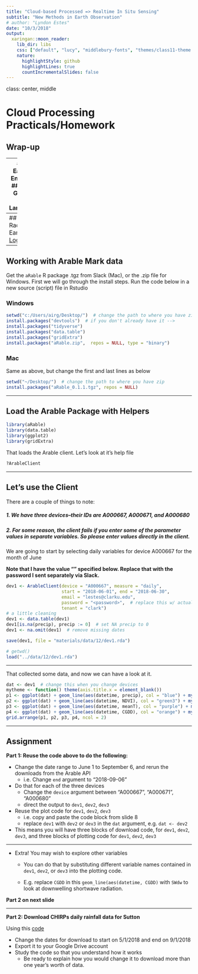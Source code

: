 ```yaml
---
title: "Cloud-based Processed => Realtime In Situ Sensing"
subtitle: "New Methods in Earth Observation"
# author: "Lyndon Estes"
date: "10/3/2018"
output:
  xaringan::moon_reader:
    lib_dir: libs
    css: ["default", "lucy", "middlebury-fonts", "themes/class11-theme.css"]
    nature:
      highlightStyle: github
      highlightLines: true
      countIncrementalSlides: false
---
```

class: center, middle

# Cloud Processing Practicals/Homework
## Wrap-up

---
## Earth Engine 
### 1. GCVI on Landsat

[Code](https://code.earthengine.google.com/21f7df3222b920bc725ab242c729ec37)

### 2. Upload Planet and UAS imagery

### 3. Planet ImageCollection and GCVI

[Code](https://code.earthengine.google.com/21f7df3222b920bc725ab242c729ec37)

---
## Radiant Earth
[Login](https://app.radiant.earth)


---
## Working with Arable Mark data

Get the `aRable` R package .tgz from Slack (Mac), or the .zip file for Windows. 
First we will go through the install steps. Run the code below in a new source (script) file in Rstudio

### Windows
```r
setwd("c:/Users/airg/Desktop/")  # change the path to where you have zip
install.packages("devtools")  # if you don't already have it -->
install.packages("tidyverse")
install.packages("data.table")
install.packages("gridExtra")
install.packages("aRable.zip",  repos = NULL, type = "binary")
```

### Mac
Same as above, but change the first and last lines as below
```r
setwd("~/Desktop/")  # change the path to where you have zip
install.packages("aRable_0.1.1.tgz", repos = NULL)
```
---

## Load the Arable Package with Helpers

```r
library(aRable)
library(data.table)
library(ggplot2)
library(gridExtra)
```

That loads the Arable client. Let's look at it's help file
```r
?ArableClient
```

---

## Let's use the Client

There are a couple of things to note: 

##### 1. We have three devices--their IDs are A000667, A000671,  and A000680
##### 2. For some reason, the client fails if you enter some of the parameter values in separate variables. So please enter values directly in the client. 

We are going to start by selecting daily variables for device A000667 for the month of June

**Note that I have the value "<password>" specified below. Replace that with the password I sent separately via Slack. **
```r
dev1 <- ArableClient(device = "A000667", measure = "daily", 
                     start = "2018-06-01", end = "2018-06-30", 
                     email = "lestes@clarku.edu", 
                     password = "<password>",  # replace this w/ actual p
                     tenant = "clark")
# a little cleaning
dev1 <- data.table(dev1)
dev1[is.na(precip), precip := 0]  # set NA precip to 0
dev1 <- na.omit(dev1)  # remove missing dates
```

```r
save(dev1, file = "materials/data/12/dev1.rda")
```
```r
# getwd()
load("../data/12/dev1.rda")
```

---

That collected some data, and now we can have a look at it.
```r
dat <- dev1  # change this when you change devices
mytheme <- function() theme(axis.title.x = element_blank())
p1 <- ggplot(dat) + geom_line(aes(datetime, precip), col = "blue") + mytheme()
p2 <- ggplot(dat) + geom_line(aes(datetime, NDVI), col = "green3") + mytheme()
p3 <- ggplot(dat) + geom_line(aes(datetime, meanT), col = "purple") + mytheme()
p4 <- ggplot(dat) + geom_line(aes(datetime, CGDD), col = "orange") + mytheme()
grid.arrange(p1, p2, p3, p4, ncol = 2)
```

---

## Assignment

**Part 1: Reuse the code above to do the following:**

- Change the date range to June 1 to September 6, and rerun the downloads from the Arable API
  - i.e. Change `end` argument to "2018-09-06"
- Do that for each of the three devices
  - Change the `device` argument between "A000667", "A000671", "A000680"
  - direct the output to `dev1`, `dev2`, `dev3`
- Reuse the plot code for `dev1`, `dev2`, `dev3`
  - i.e. copy and paste the code block from slide 8
  - replace `dev1` with `dev2` or `dev3` in the `dat` argument, e.g. `dat <- dev2`
- This means you will have three blocks of download code, for `dev1`, `dev2`, `dev3`, and three blocks of plotting code for `dev1`, `dev2`, `dev3`

---

- Extra! You may wish to explore other variables 

  - You can do that by substituting different variable names contained in `dev1`, `dev2`, or `dev3` into the plotting code. 

  - E.g. replace `CGDD` in this `geom_line(aes(datetime, CGDD)` with `SWdw` to look at downwelling shortwave radiation.

**Part 2 on next slide**  

---
**Part 2: Download CHIRPs daily rainfall data for Sutton**

Using this [code](https://code.earthengine.google.com)

- Change the dates for download to start on 5/1/2018 and end on 9/1/2018 
- Export it to your Google Drive account
- Study the code so that you understand how it works
    - Be ready to explain how you would change it to download more than one year's worth of data. 










